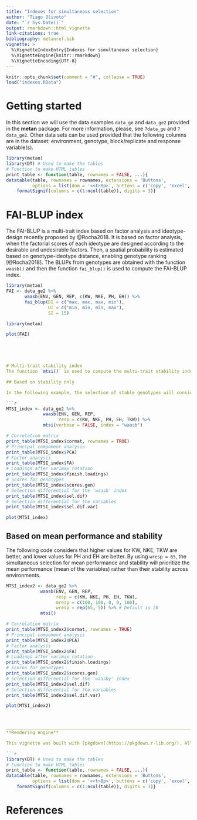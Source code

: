 ```yaml
---
title: "Indexes for simultaneous selection"
author: "Tiago Olivoto"
date: "`r Sys.Date()`"
output: rmarkdown::html_vignette
link-citations: true
bibliography: metanref.bib 
vignette: >
  %\VignetteIndexEntry{Indexes for simultaneous selection}
  %\VignetteEngine{knitr::rmarkdown}
  %\VignetteEncoding{UTF-8}
---
```



```r
knitr::opts_chunk$set(comment = "#", collapse = TRUE)
load("indexes.RData")
```


# Getting started
In this section we will use the data examples `data_ge` and `data_ge2`  provided in the **metan** package. For more information, please, see `?data_ge` and `?data_ge2`. Other data sets can be used provided that the following columns are in the dataset: environment, genotype, block/replicate and response variable(s).


```r
library(metan)
library(DT) # Used to make the tables
# Function to make HTML tables
print_table <- function(table, rownames = FALSE, ...){
datatable(table, rownames = rownames, extensions = 'Buttons',
          options = list(dom = '<<t>Bp>', buttons = c('copy', 'excel', 'pdf', 'print')), ...) %>%
    formatSignif(columns = c(1:ncol(table)), digits = 3)}

```

# FAI-BLUP index
The FAI-BLUP is a multi-trait index based on factor analysis and ideotype-design recently proposed by @Rocha2018. It is based on factor analysis, when the factorial scores of each ideotype are designed according to the desirable and undesirable factors. Then, a spatial probability is estimated based on genotype-ideotype distance, enabling genotype ranking [@Rocha2018]. The BLUPs from genotypes are obtained with the function `waasb()` and then the function `fai_blup()` is used to compute the FAI-BLUP index.


```r
library(metan)
FAI <- data_ge2 %>%
       waasb(ENV, GEN, REP, c(KW, NKE, PH, EH)) %>%
       fai_blup(DI = c("max, max, max, min"),
                UI = c("min, min, min, max"),
                SI = 15)

```

```r
library(metan)
```

```r
plot(FAI)
    ```




# Multi-trait stability index
The function `mtsi()` is used to compute the multi-trait stability index (*MTSI*) proposed by @Olivoto2019a. The first argument is a model of the class `waasb` or `waas`. It is possible to compute the *MTSI* for both *WAASB* -stability only- and *WAASBY* -simultaneous selection for mean performance and stability.

## Based on stability only

In the following example, the selection of stable genotypes will consider five traits, namely, KW, NKE, PH, EH, and TKW. Note that the output of the function `waasb()` is passed to the function `mtsi()` by the forward-pipe operator `%>%`. Finally, the MTSI index is plotted using the function `plot()`.

```r
MTSI_index <- data_ge2 %>%
              waasb(ENV, GEN, REP,
                    resp = c(KW, NKE, PH, EH, TKW)) %>%
              mtsi(verbose = FALSE, index = "waasb")
```


```r
# Correlation matrix
print_table(MTSI_index$cormat, rownames = TRUE)
# Principal compoment analysis
print_table(MTSI_index$PCA)
# Factor analysis
print_table(MTSI_index$FA)
# Loadings after varimax rotation
print_table(MTSI_index$finish.loadings)
# Scores for genotypes
print_table(MTSI_index$scores.gen)
# Selection differential for the 'waasb' index
print_table(MTSI_index$sel.dif)
# Selection differential for the variables
print_table(MTSI_index$sel.dif.var)

plot(MTSI_index)
```

## Based on mean performance and stability

The following code considers that higher values for KW, NKE, TKW are better, and lower values for PH and EH are better. By using `wresp = 65`, the simultaneous selection for mean performance and stability will prioritize the mean performance (mean of the variables) rather than their stability across environments.

```r
MTSI_index2 <- data_ge2 %>%
             waasb(ENV, GEN, REP,
                   resp = c(KW, NKE, PH, EH, TKW),
                   mresp = c(100, 100, 0, 0, 100),
                   wresp = rep(65, 5)) %>% # Default is 50
             mtsi()
```


```r
# Correlation matrix
print_table(MTSI_index2$cormat, rownames = TRUE)
# Principal compoment analysis
print_table(MTSI_index2$PCA)
# Factor analysis
print_table(MTSI_index2$FA)
# Loadings after varimax rotation
print_table(MTSI_index2$finish.loadings)
# Scores for genotypes
print_table(MTSI_index2$scores.gen)
# Selection differential for the 'waasby' index
print_table(MTSI_index2$sel.dif)
# Selection differential for the variables
print_table(MTSI_index2$sel.dif.var)

plot(MTSI_index2)
    ```


_______________________________________________________________________________________________
**Rendering engine**

This vignette was built with [pkgdown](https://pkgdown.r-lib.org/). All tables were produced with the package [`DT`](https://rstudio.github.io/DT/) using the following function.

```r

library(DT) # Used to make the tables
# Function to make HTML tables
print_table <- function(table, rownames = FALSE, ...){
datatable(table, rownames = rownames, extensions = 'Buttons',
          options = list(dom = '<<t>Bp>', buttons = c('copy', 'excel', 'pdf', 'print')), ...) %>%
    formatSignif(columns = c(1:ncol(table)), digits = 3)}

```


# References

